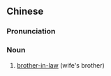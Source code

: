 ==Chinese==
{{zh-forms}}

===Pronunciation===
{{zh-pron
|mn=xm,tw:bó͘-kū/qz:bó͘-kǔ
|cat=n
}}

===Noun===
{{zh-noun}}

# {{label|zh|Min Nan}} [[brother-in-law]] (wife's brother)